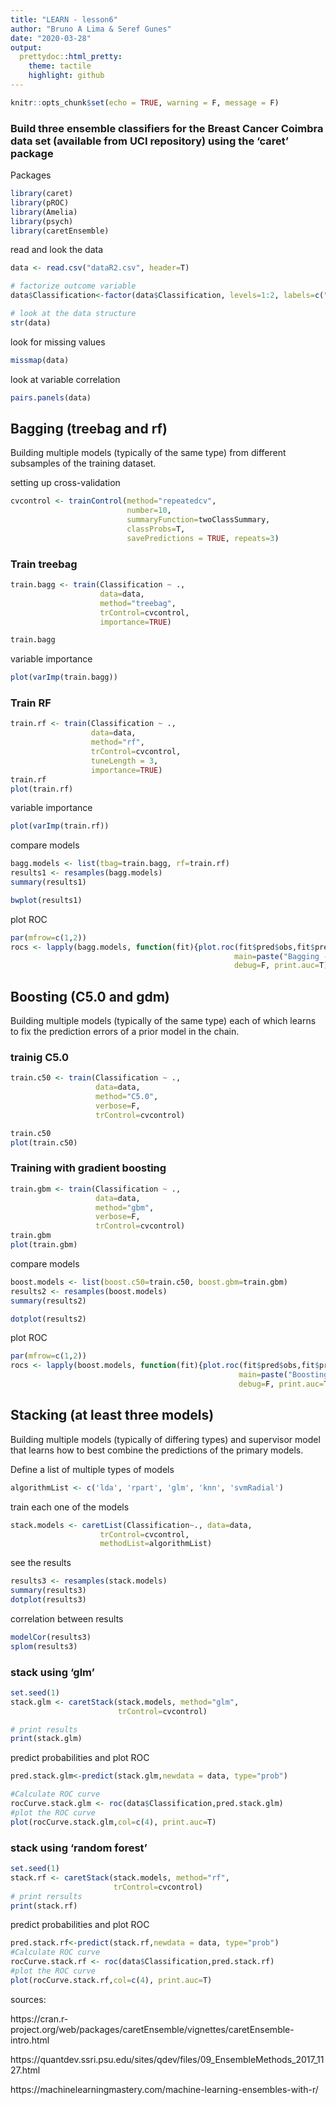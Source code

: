 ```yaml
---
title: "LEARN - lesson6"
author: "Bruno A Lima & Seref Gunes"
date: "2020-03-28"
output:
  prettydoc::html_pretty:
    theme: tactile
    highlight: github
---
```



```r
knitr::opts_chunk$set(echo = TRUE, warning = F, message = F)
```

### Build three ensemble classifiers for the Breast Cancer Coimbra data set (available from UCI repository) using the ‘caret’ package

Packages
```r
library(caret)
library(pROC) 
library(Amelia)
library(psych) 
library(caretEnsemble)
```

read and look the data
```r
data <- read.csv("dataR2.csv", header=T)

# factorize outcome variable
data$Classification<-factor(data$Classification, levels=1:2, labels=c("Controls","Patients"))

# look at the data structure
str(data)

```

look for missing values
```r
missmap(data)
```

look at variable correlation
```r
pairs.panels(data)
```

## Bagging (treebag and rf)

Building multiple models (typically of the same type) from different subsamples of the training dataset.

setting up cross-validation
```r
cvcontrol <- trainControl(method="repeatedcv", 
                          number=10,
                          summaryFunction=twoClassSummary,
                          classProbs=T,
                          savePredictions = TRUE, repeats=3)
```

### Train treebag
```r
train.bagg <- train(Classification ~ ., 
                    data=data,
                    method="treebag",
                    trControl=cvcontrol,
                    importance=TRUE)

train.bagg
```

variable importance
```r
plot(varImp(train.bagg))
```

### Train RF
```r
train.rf <- train(Classification ~ ., 
                  data=data,
                  method="rf",
                  trControl=cvcontrol,
                  tuneLength = 3,
                  importance=TRUE)
train.rf
plot(train.rf)

```

variable importance
```r
plot(varImp(train.rf))
```

compare models
```r
bagg.models <- list(tbag=train.bagg, rf=train.rf)
results1 <- resamples(bagg.models)
summary(results1)

bwplot(results1)
```

plot ROC 
```r
par(mfrow=c(1,2))
rocs <- lapply(bagg.models, function(fit){plot.roc(fit$pred$obs,fit$pred$Patients, 
                                                  main=paste("Bagging -",fit$method), 
                                                  debug=F, print.auc=T)})
```

## Boosting (C5.0 and gdm)
Building multiple models (typically of the same type) each of which learns to fix the prediction errors of a prior model in the chain.

### trainig C5.0
```r
train.c50 <- train(Classification ~ ., 
                   data=data,
                   method="C5.0",
                   verbose=F,
                   trControl=cvcontrol)

train.c50
plot(train.c50)
```

### Training with gradient boosting
```r
train.gbm <- train(Classification ~ ., 
                   data=data,
                   method="gbm",
                   verbose=F,
                   trControl=cvcontrol)
train.gbm
plot(train.gbm)
```

compare models
```r
boost.models <- list(boost.c50=train.c50, boost.gbm=train.gbm)
results2 <- resamples(boost.models)
summary(results2)

dotplot(results2)
```

plot ROC
```r
par(mfrow=c(1,2))
rocs <- lapply(boost.models, function(fit){plot.roc(fit$pred$obs,fit$pred$Patients, 
                                                   main=paste("Boosting -",fit$method), 
                                                   debug=F, print.auc=T)})
```

## Stacking (at least three models)
Building multiple models (typically of differing types) and supervisor model that learns how to best combine the predictions of the primary models.

Define a list of multiple types of models
```r
algorithmList <- c('lda', 'rpart', 'glm', 'knn', 'svmRadial')
```

train each one of the models
```r
stack.models <- caretList(Classification~., data=data, 
                    trControl=cvcontrol, 
                    methodList=algorithmList)
```

see the results
```r
results3 <- resamples(stack.models)
summary(results3)
dotplot(results3)
```

correlation between results
```r
modelCor(results3)
splom(results3)
```

### stack using 'glm'
```r
set.seed(1)
stack.glm <- caretStack(stack.models, method="glm", 
                        trControl=cvcontrol)

# print results
print(stack.glm)
```

predict probabilities and plot ROC
```r
pred.stack.glm<-predict(stack.glm,newdata = data, type="prob")

#Calculate ROC curve
rocCurve.stack.glm <- roc(data$Classification,pred.stack.glm)
#plot the ROC curve
plot(rocCurve.stack.glm,col=c(4), print.auc=T)
```

### stack using 'random forest'
```r
set.seed(1)
stack.rf <- caretStack(stack.models, method="rf", 
                       trControl=cvcontrol)
# print rersults
print(stack.rf)
```

predict probabilities and plot ROC
```r
pred.stack.rf<-predict(stack.rf,newdata = data, type="prob")
#Calculate ROC curve
rocCurve.stack.rf <- roc(data$Classification,pred.stack.rf)
#plot the ROC curve
plot(rocCurve.stack.rf,col=c(4), print.auc=T)
```


sources:

https://cran.r-project.org/web/packages/caretEnsemble/vignettes/caretEnsemble-intro.html

https://quantdev.ssri.psu.edu/sites/qdev/files/09_EnsembleMethods_2017_1127.html

https://machinelearningmastery.com/machine-learning-ensembles-with-r/
